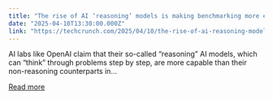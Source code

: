 ```yaml
---
title: "The rise of AI ‘reasoning’ models is making benchmarking more expensive"
date: "2025-04-10T13:30:00.000Z"
link: "https://techcrunch.com/2025/04/10/the-rise-of-ai-reasoning-models-is-making-benchmarking-more-expensive/"
---
```


AI labs like OpenAI claim that their so-called &#8220;reasoning&#8221; AI models, which can &#8220;think&#8221; through problems step by step, are more capable than their non-reasoning counterparts in...

[Read more](https://techcrunch.com/2025/04/10/the-rise-of-ai-reasoning-models-is-making-benchmarking-more-expensive/)
